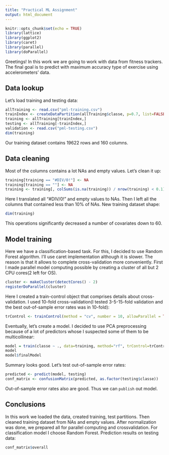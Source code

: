 ```yaml
---
title: "Practical ML Assignment"
output: html_document
---
```


```r
knitr::opts_chunk$set(echo = TRUE)
library(lattice)
library(ggplot2)
library(caret)
library(parallel)
library(doParallel)
```

Greetings! In this work we are going to work with data from fitness trackers. The final goal is to predict with maximum accuracy type of exercise using accelerometers' data.

## Data lookup

Let's load training and testing data:
```r
allTraining <- read.csv("pml-training.csv")
trainIndex <- createDataPartition(allTraining$classe, p=0.7, list=FALSE)
training <- allTraining[trainIndex,]
testing <- allTraining[-trainIndex,]
validation <- read.csv("pml-testing.csv")
dim(training)
```
Our training dataset contains 19622 rows and 160 columns. 

## Data cleaning

Most of the columns contains a lot NAs and empty values. Let's clean it up:

```r
training[training == "#DIV/0!"] <- NA
training[training == ""] <- NA
training <- training[, colSums(is.na(training)) / nrow(training) < 0.1]
```

Here I translated all "#DIV/0!" and empty values to NAs. Then I left all the columns that contained less than 10% of NAs. New training dataset shape:

```r
dim(training)
```

This operations significantly decreased a number of covariates down to 60.

## Model training

Here we have a classification-based task. For this, I decided to use Random Forest algorithm. I'll use caret implementation although it is slower. The reason is that it allows to complete cross-validation more conveniently.
First I made parallel model computing possible by creating a cluster of all but 2 CPU cores(2 left for OS).
```r
cluster <- makeCluster(detectCores() - 2)
registerDoParallel(cluster)
```

Here I created a train-control object that comprises details about cross-validation. I used 10-fold cross-validation(I tested 3-5-15-fold validation and the best out-of-sample error rates was in 10-fold):
```r
trControl <- trainControl(method = "cv", number = 10, allowParallel = TRUE)
```

Eventually, let's create a model. I decided to use PCA preprocessing because of a lot of predictors whose I suspected some of them to be multicollinear:
```r

model = train(classe ~ ., data=training, method="rf", trControl=trControl, preProcess="pca")
model
model$finalModel
```

Summary looks good. Let's test out-of-sample error rates:
```r
predicted <- predict(model, testing)
conf_matrix <- confusionMatrix(predicted, as.factor(testing$classe))
```

Out-of-sample error rates also are good. Thus we can `publish` out model.

## Conclusions

In this work we loaded the data, created training, test partitions. Then cleaned training dataset from NAs and empty values. After normalization was done, we prepared all for parallel computing and crossvalidation. For classification model I choose Random Forest. Prediction results on testing data:
```r
conf_matrix$overall
```